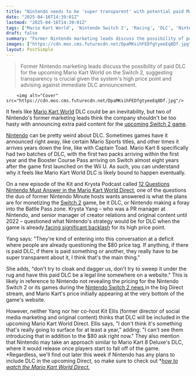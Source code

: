 ```yaml
---
title: "Nintendo needs to be 'super transparent' with potential paid Mario Kart World DLC for Switch 2, former marketing leads say, as 'people are already questioning the $80 price tag'"
date: "2025-04-16T14:39:01Z"
lastmod: "2025-04-16T14:39:01Z"
tags: ['Mario Kart World', 'Nintendo Switch 2', 'Racing', 'DLC', 'Nintendo']
draft: false
summary: "Former Nintendo marketing leads discuss the possibility of paid DLC for the upcoming Mario Kart World on the Switch 2,  suggesting transparency is crucial given the system's high price point and advising against immediate DLC announcement."
images: ["https://cdn.mos.cms.futurecdn.net/DpaMKsihFEDfgtyeeEq8Df.jpg"]
layout: PostSimple
---
```

> Former Nintendo marketing leads discuss the possibility of paid DLC for the upcoming Mario Kart World on the Switch 2,  suggesting transparency is crucial given the system's high price point and advising against immediate DLC announcement.


        <img alt="Cover" src="https://cdn.mos.cms.futurecdn.net/DpaMKsihFEDfgtyeeEq8Df.jpg"/>
        
It feels like [Mario Kart World](https://www.gamesradar.com/games/mario-kart-world-guide/) DLC could be an inevitability, but two of Nintendo's former marketing leads think the company shouldn't be too hasty with announcing extra paid content for the [upcoming Switch 2 game](https://www.gamesradar.com/upcoming-switch-2-games/).

[Nintendo](https://www.gamesradar.com/platforms/nintendo/) can be pretty weird about DLC. Sometimes games have it announced right away, like certain Mario Sports titles, and other times it arrives years down the line, like with Captain Toad. Mario Kart 8 specifically had two batches of DLC, with the first two packs arriving within the first year and the Booster Course Pass arriving on Switch almost eight years after the game first launched on the Wii U. As such, you can understand why it feels like Mario Kart World DLC is likely bound to happen eventually.

On a new episode of the Kit and Krysta Podcast called [12 Questions Nintendo Must Answer in the Mario Kart World Direct](https://youtu.be/-Rdapl6Hq3g?si=VX0SKaNizOXC8kGH&t=415), one of the questions the duo of former Nintendo Minute hosts wants answered is what the plans are for monetizing the [Switch 2](https://www.gamesradar.com/nintendo-switch-2-guide/) game, be it DLC, or Nintendo making a foray into the Battle Pass zone. Krysta Yang – who was a PR manager at Nintendo, and senior manager of creator relations and original content until 2022 – questioned what Nintendo's strategy would be for DLC when the game is already[ facing significant backlash](https://www.gamesradar.com/games/super-mario/drop-the-price-nintendos-treehouse-stream-overshadowed-by-players-noisily-protesting-the-switch-2s-hefty-cost/) for its high price point.

Yang says: "They're kind of entering into this conversation at a deficit where people are already questioning the $80 price tag. If anything, if there is paid DLC, if there is paid something or another, they really have to be super transparent about it, I think that's the main thing."

She adds, "don't try to cloak and dagger us, don't try to sweep it under the rug and have this paid DLC be a legal line somewhere on a website." This is likely in reference to Nintendo not revealing the pricing for the Nintendo Switch 2 or its games during the [Nintendo Switch 2 news ](https://www.gamesradar.com/news/live/nintendo-switch-2-treehouse-live-gameplay-news/)in the big Direct stream, and Mario Kart's price initially appearing at the very bottom of the game's website.

However, neither Yang nor her co-host Kit Ellis (former director of social media marketing and original content) thinks that DLC will be included in the upcoming Mario Kart World Direct. Ellis says, "I don't think it's something that's really going to surface for at least a year," adding: "I can't see them introducing that in addition to the $80 ask right now." They also mention that Nintendo may take an approach similar to Mario Kart 8 Deluxe's DLC, where it would release once players start to fall off of the game. *Regardless, we'll find out later this week if Nintendo has any plans to include DLC in the upcoming Direct, so make sure to check out *[<em>how to watch the Mario Kart World Direct.</em>](https://www.gamesradar.com/games/racing/mario-kart-world-direct-time-stream-youtube/)
        